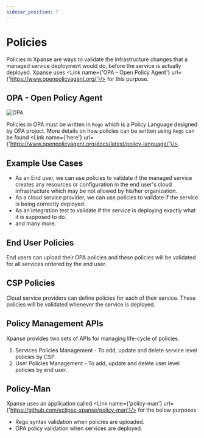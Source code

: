 ```yaml
---
sidebar_position: 7
---
```



# Policies

Policies in Xpanse are ways to validate the infrastructure changes that a managed service deployment would do, before
the service is actually deployed.
Xpanse uses <Link name={'OPA - Open Policy Agent'} url={'https://www.openpolicyagent.org/'}/> for this purpose.

## OPA - Open Policy Agent

![OPA](https://encrypted-tbn0.gstatic.com/images?q=tbn:ANd9GcTcKPheKFDDOsaDgTfA3Qzj_tocSJjmQ6TASdpkU9gNxA&s)

Policies in OPA must be written in `Rego` which is a Policy Language designed by OPA project.
More details on how policies can be written using `Rego` can be
found <Link name={'here'} url={'https://www.openpolicyagent.org/docs/latest/policy-language/'}/>.

## Example Use Cases

-   As an End user, we can use policies to validate if the managed service creates any resources or configuration in the
    end user's cloud infrastructure which may be not allowed by his/her organization.
-   As a cloud service provider, we can use policies to validate if the service is being correctly deployed.
-   As an integration test to validate if the service is deploying exactly what it is supposed to do.
-   and many more.

## End User Policies

End users can upload their OPA policies and these policies will be validated for all services ordered by the end user.

## CSP Policies

Cloud service providers can define policies for each of their service. These policies will be validated whenever the service is
deployed.

## Policy Management APIs

Xpanse provides two sets of APIs for managing life-cycle of policies.

1. Services Policies Management - To add, update and delete service level policies by CSP.
2. User Policies Management - To add, update and delete user level policies by end user.

## Policy-Man

Xpanse uses an application called <Link name={'policy-man'} url={'https://github.com/eclipse-xpanse/policy-man'}/> for the below purposes

-   Rego syntax validation when policies are uploaded.
-   OPA policy validation when services are deployed.
